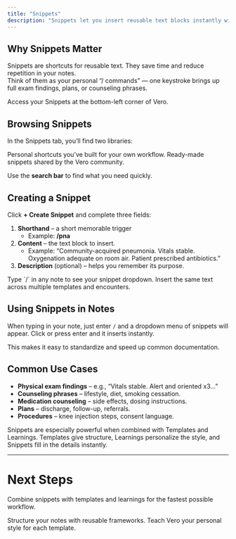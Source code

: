 ```yaml
---
title: "Snippets"
description: "Snippets let you insert reusable text blocks instantly with / commands. They make your documentation faster and more consistent."
---
```


## Why Snippets Matter

Snippets are shortcuts for reusable text. They save time and reduce repetition in your notes.\
Think of them as your personal “/ commands” — one keystroke brings up full exam findings, plans, or counseling phrases.

<Note>
  Access your Snippets at the bottom-left corner of Vero.
</Note>

## Browsing Snippets

In the Snippets tab, you’ll find two libraries:

<Columns cols={2}>
  <Card title="My Snippets" icon="folder">
    Personal shortcuts you’ve built for your own workflow.
  </Card>
  <Card title="Public Snippets" icon="users">
    Ready-made snippets shared by the Vero community.
  </Card>
</Columns>

Use the **search bar** to find what you need quickly.

## Creating a Snippet

Click **\+ Create Snippet** and complete three fields:

1. **Shorthand** – a short memorable trigger
   - Example: **/pna**
2. **Content** – the text block to insert.
   - Example: “Community-acquired pneumonia. Vitals stable. Oxygenation adequate on room air. Patient prescribed antibiotics.”
3. **Description** (optional) – helps you remember its purpose.

<Columns cols={2}>
  <Card title="Quick Access" icon="bolt">
    Type `/` in any note to see your snippet dropdown.
  </Card>
  <Card title="Reusable Blocks" icon="lightbulb">
    Insert the same text across multiple templates and encounters.
  </Card>
</Columns>

## Using Snippets in Notes

When typing in your note, just enter `/` and a dropdown menu of snippets will appear. Click or press enter and it inserts instantly.

This makes it easy to standardize and speed up common documentation.

## Common Use Cases

- **Physical exam findings** – e.g., “Vitals stable. Alert and oriented x3…”
- **Counseling phrases** – lifestyle, diet, smoking cessation.
- **Medication counseling** – side effects, dosing instructions.
- **Plans** – discharge, follow-up, referrals.
- **Procedures** – knee injection steps, consent language.

<Tip>
  Snippets are especially powerful when combined with Templates and Learnings. Templates give structure, Learnings personalize the style, and Snippets fill in the details instantly.
</Tip>

---

# Next Steps

Combine snippets with templates and learnings for the fastest possible workflow.

<Columns cols={2}>
  <Card title="Templates" icon="grid-2-plus" href="/development">
    Structure your notes with reusable frameworks.
  </Card>
  <Card title="Learnings" icon="brain" href="/essentials/navigation">
    Teach Vero your personal style for each template.
  </Card>
</Columns>